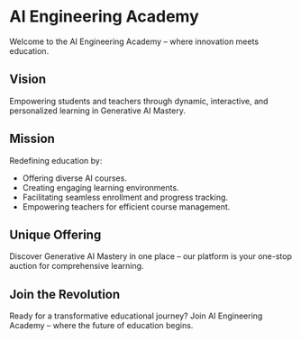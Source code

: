 # AI Engineering Academy

Welcome to the AI Engineering Academy – where innovation meets education.

## Vision

Empowering students and teachers through dynamic, interactive, and personalized learning in Generative AI Mastery.

## Mission

Redefining education by:

- Offering diverse AI courses.
- Creating engaging learning environments.
- Facilitating seamless enrollment and progress tracking.
- Empowering teachers for efficient course management.

## Unique Offering

Discover Generative AI Mastery in one place – our platform is your one-stop auction for comprehensive learning.

## Join the Revolution

Ready for a transformative educational journey? Join AI Engineering Academy – where the future of education begins.